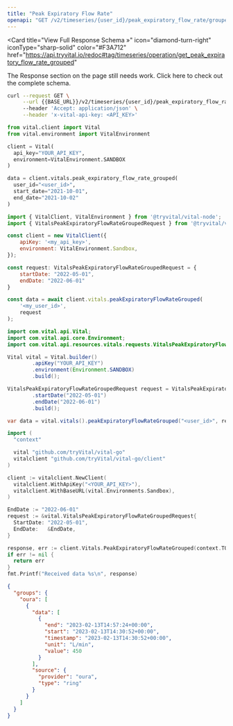 ```yaml
---
title: "Peak Expiratory Flow Rate"
openapi: "GET /v2/timeseries/{user_id}/peak_expiratory_flow_rate/grouped"
---
```


<Card
  title="View Full Response Schema »"
  icon="diamond-turn-right"
  iconType="sharp-solid"
  color="#F3A712"
  href="https://api.tryvital.io/redoc#tag/timeseries/operation/get_peak_expiratory_flow_rate_grouped"
>
  The Response section on the page still needs work. Click here to check out the complete schema.
</Card>

<RequestExample>

```bash cURL
curl --request GET \
     --url {{BASE_URL}}/v2/timeseries/{user_id}/peak_expiratory_flow_rate/grouped?start_date={{START_DATE}}&end_date={{END_DATE}} \
     --header 'Accept: application/json' \
     --header 'x-vital-api-key: <API_KEY>'
```

```python Python
from vital.client import Vital
from vital.environment import VitalEnvironment

client = Vital(
  api_key="YOUR_API_KEY",
  environment=VitalEnvironment.SANDBOX
)

data = client.vitals.peak_expiratory_flow_rate_grouped(
  user_id="<user_id>", 
  start_date="2021-10-01", 
  end_date="2021-10-02"
)
```

```javascript Node
import { VitalClient, VitalEnvironment } from '@tryvital/vital-node';
import { VitalsPeakExpiratoryFlowRateGroupedRequest } from '@tryvital/vital-node/api/resources/vitals';

const client = new VitalClient({
    apiKey: '<my_api_key>',
    environment: VitalEnvironment.Sandbox,
});

const request: VitalsPeakExpiratoryFlowRateGroupedRequest = {
    startDate: "2022-05-01",
    endDate: "2022-06-01"
}

const data = await client.vitals.peakExpiratoryFlowRateGrouped(
    '<my_user_id>',
    request
);
```

```java Java
import com.vital.api.Vital;
import com.vital.api.core.Environment;
import com.vital.api.resources.vitals.requests.VitalsPeakExpiratoryFlowRateGroupedRequest;

Vital vital = Vital.builder()
        .apiKey("YOUR_API_KEY")
        .environment(Environment.SANDBOX)
        .build();

VitalsPeakExpiratoryFlowRateGroupedRequest request = VitalsPeakExpiratoryFlowRateGroupedRequest.builder()
        .startDate("2022-05-01")
        .endDate("2022-06-01")
        .build();

var data = vital.vitals().peakExpiratoryFlowRateGrouped("<user_id>", request);
```

```go Go
import (
  "context"

  vital "github.com/tryVital/vital-go"
  vitalclient "github.com/tryVital/vital-go/client"
)

client := vitalclient.NewClient(
  vitalclient.WithApiKey("<YOUR_API_KEY>"),
  vitalclient.WithBaseURL(vital.Environments.Sandbox),
)

EndDate := "2022-06-01"
request := &vital.VitalsPeakExpiratoryFlowRateGroupedRequest{
  StartDate: "2022-05-01",
  EndDate:   &EndDate,
}

response, err := client.Vitals.PeakExpiratoryFlowRateGrouped(context.TODO(), "*", request)
if err != nil {
  return err
}
fmt.Printf("Received data %s\n", response)
```

</RequestExample>

<ResponseExample>

```json Example
{
  "groups": {
    "oura": [
      {
        "data": [
          {
            "end": "2023-02-13T14:57:24+00:00",
            "start": "2023-02-13T14:30:52+00:00",
            "timestamp": "2023-02-13T14:30:52+00:00",
            "unit": "L/min",
            "value": 450
          }
        ],
        "source": {
          "provider": "oura",
          "type": "ring"
        }
      }
    ]
  }
}
```

</ResponseExample>
